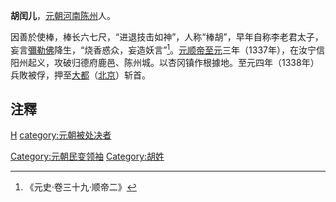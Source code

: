 '''胡闰儿'''{{BD|||1338年||catIdx=H胡}}，[[元朝|元朝]][[河南|河南]][[陈州|陈州]]人。

因善於使棒，棒长六七尺，“进退技击如神”，人称“棒胡”，早年自称李老君太子，妄言[[彌勒佛|彌勒佛]]降生，“烧香惑众，妄造妖言”<ref>《元史·卷三十九·顺帝二》</ref>。[[元顺帝|元顺帝]][[至元_(元顺帝)|至元]]三年（1337年），在汝宁信阳州起义，攻破归德府鹿邑、陈州城。以杏冈镇作根據地。至元四年（1338年）兵敗被俘，押至[[大都|大都]]（[[北京|北京]]）斩首。

==注釋==
{{reflist}}

{{中國民變起事領袖}}
[[category:元朝軍事人物|H]]
[[category:元朝被处决者|category:元朝被处决者]]
[[Category:元朝民变领袖|Category:元朝民变领袖]]
[[Category:胡姓|Category:胡姓]]
{{中国军事人物小作品}}